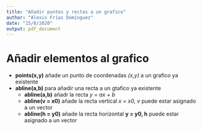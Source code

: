 ---
title: "Añadir puntos y rectas a un grafico"
author: "Alexis Frías Domínguez"
date: "15/8/2020"
output: pdf_document
---

# Añadir elementos al grafico

- __points(x,y)__ añade un punto de coordenadas _(x,y)_ a un grafico ya existente 
- __abline(a,b)__ para añadir una recta a un gtafico ya existente
  + __abline(a,b)__ añadr la recta _y = ax + b_
  + __abline(v = x0)__ añade la recta vertical _x = x0, v_ puede estar asignado a un vector
  + __abline(h = y0)__ añade la recta horizontal __y = y0, h__ puede estar asignado a un vector
